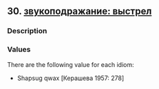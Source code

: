 ## 30. <a href =  'https://agricolamz.github.io/The_Circassian_Isoglosses_Database/30.html'>звукоподражание: выстрел</a>
### Description



### Values
There are the following value for each idiom:

* Shapsug  qwax [Керашева 1957: 278] 

